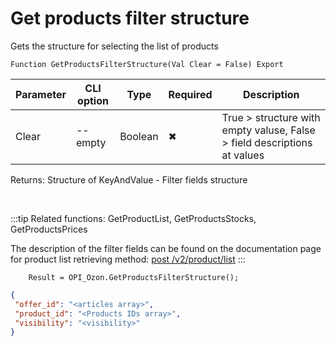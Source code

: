 ﻿---
sidebar_position: 23
---


# Get products filter structure
 Gets the structure for selecting the list of products



`Function GetProductsFilterStructure(Val Clear = False) Export`

  | Parameter | CLI option | Type | Required | Description |
  |-|-|-|-|-|
  | Clear | --empty | Boolean | &#x2716; | True > structure with empty valuse, False > field descriptions at values |

  
  Returns:  Structure of KeyAndValue - Filter fields structure

<br/>

:::tip
Related functions: GetProductList, GetProductsStocks, GetProductsPrices

 The description of the filter fields can be found on the documentation page for product list retrieving method: [post /v2/product/list](https://docs.ozon.ru/api/seller/#operation/ProductAPI_GetProductList)
:::
<br/>


```bsl title="1C:Enterprise/OneScript code example"
    Result = OPI_Ozon.GetProductsFilterStructure();
```
 



```json title="Result"
{
 "offer_id": "<articles array>",
 "product_id": "<Products IDs array>",
 "visibility": "<visibility>"
}
```
